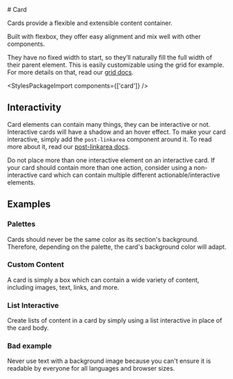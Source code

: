 
<Meta of={CardStories} />

<div className="docs-title">
  # Card

  <link-design of={JSON.stringify(CardStories)}></link-design>
</div>

<div className="lead">
  Cards provide a flexible and extensible content container.
</div>

Built with flexbox, they offer easy alignment and mix well with other components.

They have no fixed width to start, so they’ll naturally fill the full width of their parent element.
This is easily customizable using the grid for example. For more details on that, read our [grid docs](/?path=/docs/7240f2ef-216a-490e-9bd8-c0cef19f7b31--docs).

<Canvas sourceState="shown" of={CardStories.Default} />
<div className="hide-col-default">
  <Controls of={CardStories.Default} />
</div>

<StylesPackageImport components={['card']} />

## Interactivity

Card elements can contain many things, they can be interactive or not. Interactive cards will have a shadow and an hover effect. To make your card interactive, simply add the `post-linkarea` component around it.
To read more about it, read our [post-linkarea docs](/?path=/docs/1d52b794-768b-464e-90eb-4fd15774aa90--docs).

<div className="banner banner-info">
  Do not place more than one interactive element on an interactive card. If your card should contain
  more than one action, consider using a non-interactive card which can contain multiple different
  actionable/interactive elements.
</div>

<Canvas sourceState="shown" of={CardStories.Foundation} />

## Examples

### Palettes

Cards should never be the same color as its section's background. Therefore, depending on the palette, the card's background color will adapt.

<Canvas sourceState="hidden" of={CardStories.Palette} />

### Custom Content

A card is simply a box which can contain a wide variety of content, including images, text, links, and more.

<Canvas of={CardStories.CustomContent} />

### List Interactive

Create lists of content in a card by simply using a list interactive in place of the card body.

<Canvas of={CardStories.ListGroup} />

### Bad example

<div className="banner banner-error mb-16">
  Never use text with a background image because you can't ensure it is readable by everyone for all
  languages and browser sizes.
</div>

<Canvas of={CardStories.BackgroundImage} />
